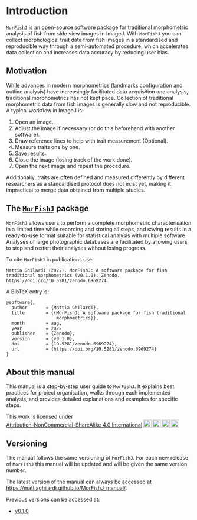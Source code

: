 # Introduction {-}

[`MorFishJ`](https://github.com/mattiaghilardi/MorFishJ) is an open-source software package for traditional morphometric analysis of fish from side view images in ImageJ. With `MorFishJ` you can collect morphological trait data from fish images in a standardised and reproducible way through a semi-automated procedure, which accelerates data collection and increases data accuracy by reducing user bias.

## Motivation {-}

While advances in modern morphometrics (landmarks configuration and outline analysis) have increasingly facilitated data acquisition and analysis, traditional morphometrics has not kept pace. Collection of traditional morphometric data from fish images is generally slow and not reproducible. A typical workflow in ImageJ is:

1. Open an image.
2. Adjust the image if necessary (or do this beforehand with another software).
3. Draw reference lines to help with trait measurement (Optional).
4. Measure traits one by one.
5. Save results.
6. Close the image (losing track of the work done).
7. Open the next image and repeat the procedure.

Additionally, traits are often defined and measured differently by different researchers as a standardised protocol does not exist yet, making it impractical to merge data obtained from multiple studies.

## The [`MorFishJ`](https://github.com/mattiaghilardi/MorFishJ) package {-}

`MorFishJ` allows users to perform a complete morphometric characterisation in a limited time while recording and storing all steps, and saving results in a ready-to-use format suitable for statistical analysis with multiple software. Analyses of large photographic databases are facilitated by allowing users to stop and restart their analyses without losing progress.

To cite `MorFishJ` in publications use:

```
Mattia Ghilardi (2022). MorFishJ: A software package for fish traditional morphometrics (v0.1.0). Zenodo. https://doi.org/10.5281/zenodo.6969274
```

A BibTeX entry is:

```
@software{,
  author       = {Mattia Ghilardi},
  title        = {{MorFishJ: A software package for fish traditional 
                   morphometrics}},
  month        = aug,
  year         = 2022,
  publisher    = {Zenodo},
  version      = {v0.1.0},
  doi          = {10.5281/zenodo.6969274},
  url          = {https://doi.org/10.5281/zenodo.6969274}
}
```

## About this manual {-}

This manual is a step-by-step user guide to `MorFishJ`. It explains best practices for project organisation, walks through each implemented analysis, and provides detailed explanations and examples for specific steps.

<!-- license -->
 <p xmlns:cc="http://creativecommons.org/ns#" >This work is licensed under <a href="http://creativecommons.org/licenses/by-nc-sa/4.0/?ref=chooser-v1" target="_blank" rel="license noopener noreferrer" style="display:inline-block;">Attribution-NonCommercial-ShareAlike 4.0 International<img style="height:22px!important;margin-left:3px;vertical-align:text-bottom;" src="https://mirrors.creativecommons.org/presskit/icons/cc.svg?ref=chooser-v1"><img style="height:22px!important;margin-left:3px;vertical-align:text-bottom;" src="https://mirrors.creativecommons.org/presskit/icons/by.svg?ref=chooser-v1"><img style="height:22px!important;margin-left:3px;vertical-align:text-bottom;" src="https://mirrors.creativecommons.org/presskit/icons/nc.svg?ref=chooser-v1"><img style="height:22px!important;margin-left:3px;vertical-align:text-bottom;" src="https://mirrors.creativecommons.org/presskit/icons/sa.svg?ref=chooser-v1"></a></p> 
 
## Versioning {-}

The manual follows the same versioning of `MorFishJ`. For each new release of `MorFishJ` this manual will be updated and will be given the same version number.

The latest version of the manual can always be accessed at <https://mattiaghilardi.github.io/MorFishJ_manual/>.

Previous versions can be accessed at:

- [v0.1.0](https://mattiaghilardi.github.io/MorFishJ_manual/v0.1.0/)
